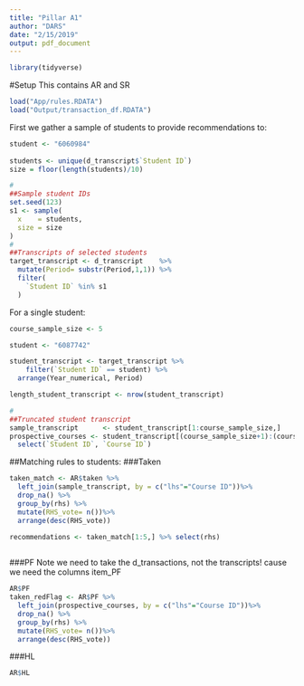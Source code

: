 ```yaml
---
title: "Pillar A1"
author: "DARS"
date: "2/15/2019"
output: pdf_document
---
```


```r
library(tidyverse)
```

#Setup
This contains AR and SR
```r
load("App/rules.RDATA")
load("Output/transaction_df.RDATA")
```

First we gather a sample of students to provide recommendations to:
```r

student <- "6060984"
  
students <- unique(d_transcript$`Student ID`)
size = floor(length(students)/10)

#
##Sample student IDs
set.seed(123)
s1 <- sample(
  x    = students,
  size = size 
)
#
##Transcripts of selected students
target_transcript <- d_transcript    %>%
  mutate(Period= substr(Period,1,1)) %>%
  filter(
    `Student ID` %in% s1
  )

```

For a single student:
```r

course_sample_size <- 5

student <- "6087742"

student_transcript <- target_transcript %>% 
    filter(`Student ID` == student) %>%
  arrange(Year_numerical, Period)

length_student_transcript <- nrow(student_transcript)

#
##Truncated student transcript
sample_transcript      <- student_transcript[1:course_sample_size,]
prospective_courses <- student_transcript[(course_sample_size+1):(course_sample_size+3),] %>% 
  select(`Student ID`, `Course ID`)
```


##Matching rules to students:
###Taken
```r
taken_match <- AR$taken %>%
  left_join(sample_transcript, by = c("lhs"="Course ID"))%>%
  drop_na() %>%
  group_by(rhs) %>%
  mutate(RHS_vote= n())%>%
  arrange(desc(RHS_vote))

recommendations <- taken_match[1:5,] %>% select(rhs)
  

```

###PF
Note we need to take the d_transactions, not the transcripts! cause we need the columns item_PF
```r
AR$PF
taken_redFlag <- AR$PF %>%
  left_join(prospective_courses, by = c("lhs"="Course ID"))%>%
  drop_na() %>%
  group_by(rhs) %>%
  mutate(RHS_vote= n())%>%
  arrange(desc(RHS_vote))

```

###HL
```r
AR$HL

```






















